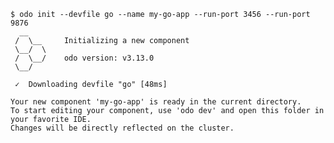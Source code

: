 ```console
$ odo init --devfile go --name my-go-app --run-port 3456 --run-port 9876
  __
 /  \__     Initializing a new component
 \__/  \
 /  \__/    odo version: v3.13.0
 \__/

 ✓  Downloading devfile "go" [48ms]

Your new component 'my-go-app' is ready in the current directory.
To start editing your component, use 'odo dev' and open this folder in your favorite IDE.
Changes will be directly reflected on the cluster.
```